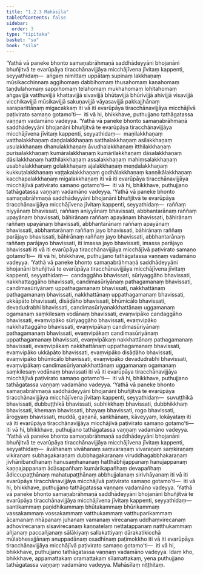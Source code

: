 ```yaml
---
title: "1.2.3 Mahāsīla"
tableOfContents: false
sidebar:
  order: 3
type: "tipitaka"
basket: "su"
book: "sila"
---
```



<DynamicBreadcrumb />

<Division number="21" book="sila" bookNo="6" page="8">

<Paragraph number="48" book="sila">
‘Yathā vā paneke bhonto samaṇabrāhmaṇā saddhādeyyāni bhojanāni bhuñjitvā te evarūpāya tiracchānavijjāya micchājīvena jīvitaṃ kappenti, seyyathidaṃ—  aṅgaṃ nimittaṃ uppātaṃ supinaṃ lakkhaṇaṃ mūsikacchinnaṃ aggihomaṃ dabbihomaṃ thusahomaṃ kaṇahomaṃ taṇḍulahomaṃ sappihomaṃ telahomaṃ mukhahomaṃ lohitahomaṃ aṅgavijjā vatthuvijjā khattavijjā sivavijjā bhūtavijjā bhūrivijjā ahivijjā visavijjā vicchikavijjā mūsikavijjā sakuṇavijjā vāyasavijjā pakkajjhānaṃ saraparittāṇaṃ migacakkaṃ iti vā iti evarūpāya tiracchānavijjāya micchājīvā paṭivirato samaṇo gotamo’ti—  iti vā hi, bhikkhave, puthujjano tathāgatassa vaṇṇaṃ vadamāno vadeyya.
</Paragraph>

</Division>
<Division number="22" book="sila" bookNo="6" page="9">

<Paragraph number="49" book="sila">
‘Yathā vā paneke bhonto samaṇabrāhmaṇā saddhādeyyāni bhojanāni bhuñjitvā te evarūpāya tiracchānavijjāya micchājīvena jīvitaṃ kappenti, seyyathidaṃ—  maṇilakkhaṇaṃ vatthalakkhaṇaṃ daṇḍalakkhaṇaṃ satthalakkhaṇaṃ asilakkhaṇaṃ usulakkhaṇaṃ dhanulakkhaṇaṃ āvudhalakkhaṇaṃ itthilakkhaṇaṃ purisalakkhaṇaṃ kumāralakkhaṇaṃ kumārilakkhaṇaṃ dāsalakkhaṇaṃ dāsilakkhaṇaṃ hatthilakkhaṇaṃ assalakkhaṇaṃ mahiṃsalakkhaṇaṃ usabhalakkhaṇaṃ golakkhaṇaṃ ajalakkhaṇaṃ meṇḍalakkhaṇaṃ kukkuṭalakkhaṇaṃ vaṭṭakalakkhaṇaṃ godhālakkhaṇaṃ kaṇṇikālakkhaṇaṃ kacchapalakkhaṇaṃ migalakkhaṇaṃ iti vā iti evarūpāya tiracchānavijjāya micchājīvā paṭivirato samaṇo gotamo’ti—  iti vā hi, bhikkhave, puthujjano tathāgatassa vaṇṇaṃ vadamāno vadeyya.
</Paragraph>

</Division>
<Division number="23" book="sila" bookNo="6" page="9">

<Paragraph number="50" book="sila">
‘Yathā vā paneke bhonto samaṇabrāhmaṇā saddhādeyyāni bhojanāni bhuñjitvā te evarūpāya tiracchānavijjāya micchājīvena jīvitaṃ kappenti, seyyathidaṃ—  raññaṃ niyyānaṃ bhavissati, raññaṃ aniyyānaṃ bhavissati, abbhantarānaṃ raññaṃ upayānaṃ bhavissati, bāhirānaṃ raññaṃ apayānaṃ bhavissati, bāhirānaṃ raññaṃ upayānaṃ bhavissati, abbhantarānaṃ raññaṃ apayānaṃ bhavissati, abbhantarānaṃ raññaṃ jayo bhavissati, bāhirānaṃ raññaṃ parājayo bhavissati, bāhirānaṃ raññaṃ jayo bhavissati, abbhantarānaṃ raññaṃ parājayo bhavissati, iti imassa jayo bhavissati, imassa parājayo bhavissati iti vā iti evarūpāya tiracchānavijjāya micchājīvā paṭivirato samaṇo gotamo’ti—  iti vā hi, bhikkhave, puthujjano tathāgatassa vaṇṇaṃ vadamāno vadeyya.
</Paragraph>

</Division>
<Division number="24" book="sila" bookNo="6" page="10">

<Paragraph number="51" book="sila">
‘Yathā vā paneke bhonto samaṇabrāhmaṇā saddhādeyyāni bhojanāni bhuñjitvā te evarūpāya tiracchānavijjāya micchājīvena jīvitaṃ kappenti, seyyathidaṃ—  candaggāho bhavissati, sūriyaggāho bhavissati, nakkhattaggāho bhavissati, candimasūriyānaṃ pathagamanaṃ bhavissati, candimasūriyānaṃ uppathagamanaṃ bhavissati, nakkhattānaṃ pathagamanaṃ bhavissati, nakkhattānaṃ uppathagamanaṃ bhavissati, ukkāpāto bhavissati, disāḍāho bhavissati, bhūmicālo bhavissati, devadudrabhi bhavissati, candimasūriyanakkhattānaṃ uggamanaṃ ogamanaṃ saṃkilesaṃ vodānaṃ bhavissati, evaṃvipāko candaggāho bhavissati, evaṃvipāko sūriyaggāho bhavissati, evaṃvipāko nakkhattaggāho bhavissati, evaṃvipākaṃ candimasūriyānaṃ pathagamanaṃ bhavissati, evaṃvipākaṃ candimasūriyānaṃ uppathagamanaṃ bhavissati, evaṃvipākaṃ nakkhattānaṃ pathagamanaṃ bhavissati, evaṃvipākaṃ nakkhattānaṃ uppathagamanaṃ bhavissati, evaṃvipāko ukkāpāto bhavissati, evaṃvipāko disāḍāho bhavissati, evaṃvipāko bhūmicālo bhavissati, evaṃvipāko devadudrabhi bhavissati, evaṃvipākaṃ candimasūriyanakkhattānaṃ uggamanaṃ ogamanaṃ saṃkilesaṃ vodānaṃ bhavissati iti vā iti evarūpāya tiracchānavijjāya micchājīvā paṭivirato samaṇo gotamo’ti—  iti vā hi, bhikkhave, puthujjano tathāgatassa vaṇṇaṃ vadamāno vadeyya.
</Paragraph>

</Division>
<Division number="25" book="sila" bookNo="6" page="10">

<Paragraph number="52" book="sila">
‘Yathā vā paneke bhonto samaṇabrāhmaṇā saddhādeyyāni bhojanāni bhuñjitvā te evarūpāya tiracchānavijjāya micchājīvena jīvitaṃ kappenti, seyyathidaṃ—  suvuṭṭhikā bhavissati, dubbuṭṭhikā bhavissati, subhikkhaṃ bhavissati, dubbhikkhaṃ bhavissati, khemaṃ bhavissati, bhayaṃ bhavissati, rogo bhavissati, ārogyaṃ bhavissati, muddā, gaṇanā, saṅkhānaṃ, kāveyyaṃ, lokāyataṃ iti vā iti evarūpāya tiracchānavijjāya micchājīvā paṭivirato samaṇo gotamo’ti—  iti vā hi, bhikkhave, puthujjano tathāgatassa vaṇṇaṃ vadamāno vadeyya.
</Paragraph>

</Division>
<Division number="26" book="sila" bookNo="6" page="10">

<Paragraph number="53" book="sila">
‘Yathā vā paneke bhonto samaṇabrāhmaṇā saddhādeyyāni bhojanāni bhuñjitvā te evarūpāya tiracchānavijjāya micchājīvena jīvitaṃ kappenti, seyyathidaṃ—  āvāhanaṃ vivāhanaṃ saṃvaraṇaṃ vivaraṇaṃ saṃkiraṇaṃ vikiraṇaṃ subhagakaraṇaṃ dubbhagakaraṇaṃ viruddhagabbhakaraṇaṃ jivhānibandhanaṃ hanusaṃhananaṃ hatthābhijappanaṃ hanujappanaṃ kaṇṇajappanaṃ ādāsapañhaṃ kumārikapañhaṃ devapañhaṃ ādiccupaṭṭhānaṃ mahatupaṭṭhānaṃ abbhujjalanaṃ sirivhāyanaṃ iti vā iti evarūpāya tiracchānavijjāya micchājīvā paṭivirato samaṇo gotamo’ti—  iti vā hi, bhikkhave, puthujjano tathāgatassa vaṇṇaṃ vadamāno vadeyya.
</Paragraph>

</Division>
<Division number="27" book="sila" bookNo="6" page="11">

<Paragraph number="54" book="sila">
‘Yathā vā paneke bhonto samaṇabrāhmaṇā saddhādeyyāni bhojanāni bhuñjitvā te evarūpāya tiracchānavijjāya micchājīvena jīvitaṃ kappenti, seyyathidaṃ—  santikammaṃ paṇidhikammaṃ bhūtakammaṃ bhūrikammaṃ vassakammaṃ vossakammaṃ vatthukammaṃ vatthuparikammaṃ ācamanaṃ nhāpanaṃ juhanaṃ vamanaṃ virecanaṃ uddhaṃvirecanaṃ adhovirecanaṃ sīsavirecanaṃ kaṇṇatelaṃ nettatappanaṃ natthukammaṃ añjanaṃ paccañjanaṃ sālākiyaṃ sallakattiyaṃ dārakatikicchā mūlabhesajjānaṃ anuppadānaṃ osadhīnaṃ paṭimokkho iti vā iti evarūpāya tiracchānavijjāya micchājīvā paṭivirato samaṇo gotamo’ti—  iti vā hi, bhikkhave, puthujjano tathāgatassa vaṇṇaṃ vadamāno vadeyya.
</Paragraph>

<Paragraph number="55" book="sila">
Idaṃ kho, bhikkhave, appamattakaṃ oramattakaṃ sīlamattakaṃ, yena puthujjano tathāgatassa vaṇṇaṃ vadamāno vadeyya.

</Paragraph>
</Division>

<Paragraph number="56" type="center" book="sila">
Mahāsīlaṃ niṭṭhitaṃ.
</Paragraph>